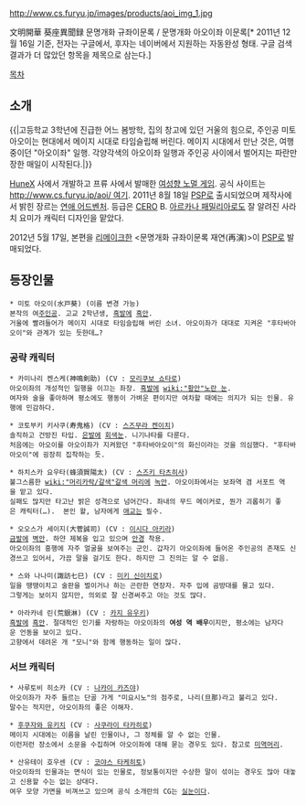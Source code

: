 http://www.cs.furyu.jp/images/products/aoi_img_1.jpg

文明開華 葵座異聞録
문명개화 규좌이문록 / 문명개화 아오이좌 이문록[* 2011년 12월 16일 기준, 전자는 구글에서, 후자는 네이버에서 지원하는 자동완성 형태. 구글 검색결과가 더 많았던 항목을 제목으로 삼는다.]

[[목차]]
== 소개 ==
{{|고등학교 3학년에 진급한 어느 봄방학, 집의 창고에 있던 거울의 힘으로, 주인공 미토 아오이는 현대에서 메이지 시대로 타임슬립해 버린다.
메이지 시대에서 만난 것은, 여행 중이던 "아오이좌" 일행.
각양각색의 아오이좌 일행과 주인공 사이에서 벌어지는 파란만장한 매일이 시작된다.|}}

[[HuneX]] 사에서 개발하고 프류 사에서 발매한 [[여성향 노멀 게임]]. 공식 사이트는 [[http://www.cs.furyu.jp/aoi/ 여기]].
2011년 8월 18일 [[PSP]]로 출시되었으며 제작사에서 밝힌 장르는 [[연애 어드벤처]]. 등급은 [[CERO]] B. [[아르카나 패밀리아]]로도 잘 알려진 사라치 요미가 캐릭터 디자인을 맡았다.

2012년 5월 17일, 본편을 [[리메이크]]한 <문명개화 규좌이문록 재연(再演)>이 [[PSP]]로 발매되었다.

== 등장인물 ==
 * 미토 아오이(水戸葵) (이름 변경 가능)
 본작의 여[[주인공]]. 고교 2학년생, [[흑발]]에 [[흑안]].
 거울에 빨려들어가 메이지 시대로 타임슬립해 버린 소녀. 아오이좌가 대대로 지켜온 "후타바아오이"와 관계가 있는 듯한데…?

=== 공략 캐릭터 ===
 * 카미나리 켄스케(神鳴剣助) (CV : [[모리쿠보 쇼타로]])
 아오이좌의 개성적인 일행을 이끄는 좌장. [[흑발]]에 [[wiki:"황안"노란 눈]].
 여자와 술을 좋아하며 평소에도 행동이 가벼운 편이지만 여차할 때에는 의지가 되는 인물. 유행에 민감하다.

 * 코토부키 키사쿠(寿鬼格) (CV : [[스즈무라 켄이치]])
 솔직하고 건방진 타입. [[은발]]에 [[회색눈]]. 니기나타를 다룬다.
 처음에는 아오이를 아오이좌가 지켜왔던 "후타바아오이"의 화신이라는 것을 의심했다. "후타바아오이"에 굉장히 집착하는 듯.

 * 하치스카 요우타(蜂須賀陽太) (CV : [[스즈키 타츠히사]])
 불그스름한 [[wiki:"머리카락/갈색"갈색 머리]]에 [[녹안]]. 아오이좌에서는 보좌역 겸 서포트 역을 맡고 있다.
 실패도 많지만 타고난 밝은 성격으로 넘어간다. 좌내의 무드 메이커로, 뭔가 괴롭히기 좋은 캐릭터(…).  본인 왈, 남자에게 [[애교]]는 필수. 

 * 오오스가 세이지(大菅誠司) (CV : [[이시다 아키라]])
 [[금발]]에 [[벽안]]. 하얀 제복을 입고 있으며 [[안경]] 착용.
 아오이좌의 흥행에 자주 얼굴을 보여주는 군인. 갑자기 아오이좌에 들어온 주인공의 존재도 신경쓰고 있어서, 가끔 말을 걸기도 한다. 하지만 그 진의는 알 수 없음.

 * 스와 나나미(諏訪七巳) (CV : [[미키 신이치로]])
 일을 땡땡이치고 술판을 벌이거나 하는 곤란한 연장자. 자주 입에 곰방대를 물고 있다.
 그렇게는 보이지 않지만, 의외로 잘 신경써주고 아는 것도 많다. 

 * 아라카네 린(荒銀淋) (CV : [[카지 유우키]])
 [[흑발]]에 [[흑안]]. 절대적인 인기를 자랑하는 아오이좌의 '''여성 역 배우'''이지만, 평소에는 남자다운 언동을 보이고 있다.
 고향에서 데려온 개 "모니"와 함께 행동하는 일이 많다.

=== 서브 캐릭터 ===
 * 사루토비 히소카 (CV : [[나카이 카즈야]])
 아오이좌가 자주 들르는 단골 가게 "미요시노"의 점주로, 나리(旦那)라고 불리고 있다.
 말수는 적지만, 아오이좌의 좋은 이해자.

 * [[후쿠자와 유키치]] (CV : [[사쿠라이 타카히로]])
 메이지 시대에는 이름을 날린 인물이나, 그 정체를 알 수 없는 인물.
 이런저런 장소에서 소문을 수집하며 아오이좌에 대해 묻는 경우도 있다. 참고로 [[미역머리]].

 * 산유테이 호우센 (CV : [[코야스 타케히토]])
 아오이좌의 인물과는 면식이 있는 인물로, 정보통이지만 수상한 말이 섞이는 경우도 많아 대놓고 신용할 수는 없는 상대다.
 여우 모양 가면을 비껴쓰고 있으며 공식 소개란의 CG는 [[실눈]]이다.
